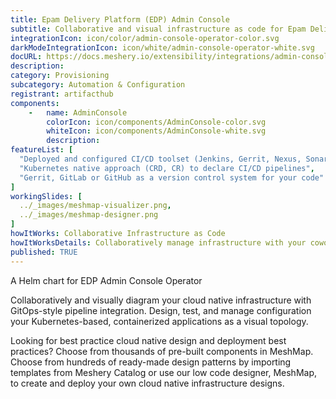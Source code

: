 ```yaml
---
title: Epam Delivery Platform (EDP) Admin Console
subtitle: Collaborative and visual infrastructure as code for Epam Delivery Platform (EDP) Admin Console
integrationIcon: icon/color/admin-console-operator-color.svg
darkModeIntegrationIcon: icon/white/admin-console-operator-white.svg
docURL: https://docs.meshery.io/extensibility/integrations/admin-console-operator
description: 
category: Provisioning
subcategory: Automation & Configuration
registrant: artifacthub
components: 
	-	name: AdminConsole
		colorIcon: icon/components/AdminConsole-color.svg
		whiteIcon: icon/components/AdminConsole-white.svg
		description: 
featureList: [
  "Deployed and configured CI/CD toolset (Jenkins, Gerrit, Nexus, SonarQube)",
  "Kubernetes native approach (CRD, CR) to declare CI/CD pipelines",
  "Gerrit, GitLab or GitHub as a version control system for your code"
]
workingSlides: [
  ../_images/meshmap-visualizer.png,
  ../_images/meshmap-designer.png
]
howItWorks: Collaborative Infrastructure as Code
howItWorksDetails: Collaboratively manage infrastructure with your coworkers synchronously sharing the same designs.
published: TRUE
---
```

<p>
A Helm chart for EDP Admin Console Operator
</p>
<p>
    Collaboratively and visually diagram your cloud native infrastructure with GitOps-style pipeline integration. Design, test, and manage configuration your Kubernetes-based, containerized applications as a visual topology.
</p>
<p>
    Looking for best practice cloud native design and deployment best practices? Choose from thousands of pre-built components in MeshMap. Choose from hundreds of ready-made design patterns by importing templates from Meshery Catalog or use our low code designer, MeshMap, to create and deploy your own cloud native infrastructure designs.
</p>

